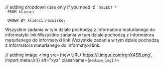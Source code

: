// adding dropdown (use <Code></Code> only if you need it)
<Dropdown title="Rozwiązanie">
  <Code>
    SELECT * <br />
    FROM klienci <br />
    ORDER BY klienci.nazwisko;
  </Code>
  <p className={`dropdown_text`}>
    Wszystkie zadania w tym dziale pochodzą z Informatora maturlanego do
    informatyki link:Wszystkie zadania w tym dziale pochodzą z Informatora
    maturlanego do informatyki link:Wszystkie zadania w tym dziale pochodzą z
    Informatora maturlanego do informatyki link:
  </p>
</Dropdown>


// adding image
<img src={new URL('https://i.imgur.com/rgnX4S6.png', import.meta.url)} alt="xyz" className={`medium_img`} />
